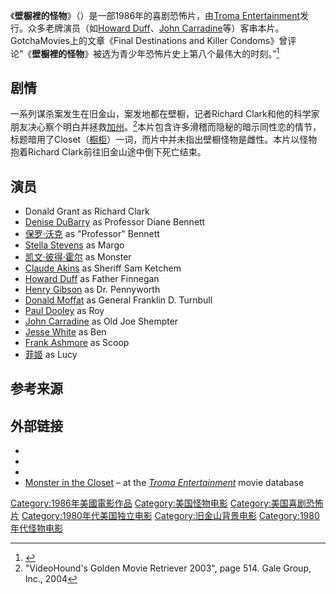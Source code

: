 {{Infobox film
| name           =壁橱裡的怪物<br /> Monster in the Closet
| image          =
| image_size     =
| caption        = 
| director       = Bob Dahlin
| producer       = Peter L. Bergquist<br>Michel Billot<br>Terrence Corey<br>David Levy<br>Robert Rock
| writer         = Bob Dahlin
| narrator       =
| starring       = [[Paul_Dooley|Paul Dooley]]<br>[[Claude_Akins|Claude Akins]]<br>[[Stella_Stevens|Stella Stevens]]<br>[[Howard_Duff|Howard Duff]]<br>[[Henry_Gibson|Henry Gibson]]<br>[[Jesse_White_(actor)|Jesse White]]<br>[[John_Carradine|John Carradine]]<br>[[Fergie_(singer)|Stacy Ferguson]]
| music          = Barrie Guard
| cinematography = Ronald W. MacLeish
| editing        = Mark Conte<br>[[Raja_Gosnell|Raja Gosnell]]<br>Stephanie Palewski<br>Jacque Elaine Toberen
| distributor    = 特羅馬影業
| released       = 1986年5月(戛纳影片市场)
| runtime        = 87 min.
| country        = {{USA}}
| language       =英语
| budget         =
| gross          =
| preceded_by    =
| followed_by    =
}}
《'''壁橱裡的怪物'''》（{{lang-en|''Monster in the Closet''}}）是一部1986年的喜剧恐怖片，由[[Troma_Entertainment|Troma Entertainment]]发行。众多老牌演员（如[[Howard_Duff|Howard Duff]]、[[John_Carradine|John Carradine]]等）客串本片。GotchaMovies上的文章《Final Destinations and Killer Condoms》曾评论”《'''壁橱裡的怪物'''》被选为青少年恐怖片史上第八个最伟大的时刻。”<ref>{{cite web|url=http://www.gotchamovies.com/news/Final-Destinations-and-Killer-Condoms-10-thru-8|title=Final Destinations and Killer Condoms|author=Brett Fletcher|publisher=Gotcha Movies|date=August 19, 2009|deadurl=yes|archiveurl=https://web.archive.org/web/20110711113429/http://gotchamovies.com/news/Final-Destinations-and-Killer-Condoms-10-thru-8|archivedate=2011年7月11日}}</ref>

==剧情==
一系列谋杀案发生在旧金山，案发地都在壁橱，记者Richard Clark和他的科学家朋友决心察个明白并拯救[[加州|加州]]。<ref>"VideoHound's Golden Movie Retriever 2003", page 514. Gale Group, Inc., 2004</ref>本片包含许多滑稽而隐秘的暗示同性恋的情节，标题暗用了Closet（[[橱柜_(同性恋用语)|橱柜]]）一词，而片中并未指出壁橱怪物是雌性。本片以怪物抱着Richard Clark前往旧金山途中倒下死亡结束。

==演员==
*Donald Grant as Richard Clark
*[[Denise_DuBarry|Denise DuBarry]] as Professor Diane Bennett
*[[保罗·沃克|保罗·沃克]] as "Professor" Bennett
*[[Stella_Stevens|Stella Stevens]] as Margo
*[[凯文·彼得·霍尔|凯文·彼得·霍尔]] as Monster
*[[Claude_Akins|Claude Akins]] as Sheriff Sam Ketchem
*[[Howard_Duff|Howard Duff]] as Father Finnegan
*[[Henry_Gibson|Henry Gibson]] as Dr. Pennyworth
*[[Donald_Moffat|Donald Moffat]] as General Franklin D. Turnbull
*[[Paul_Dooley|Paul Dooley]] as Roy
*[[John_Carradine|John Carradine]] as Old Joe Shempter
*[[Jesse_White_(actor)|Jesse White]] as Ben
*[[Frank_Ashmore|Frank Ashmore]] as Scoop
*[[菲姬|菲姬]] as Lucy

==参考来源==
{{Reflist}}

==外部链接==
*{{IMDb title|id=0091544}}
*{{tcmdb title|83890|Monster in the Closet}}
* {{Amg movie|33173}}
*[http://www.troma.com/films/monster-in-the-closet/  Monster in the Closet] {{Wayback|url=http://www.troma.com/films/monster-in-the-closet/ |date=20170705092321 }} – at the ''[[Troma_Entertainment|Troma Entertainment]]'' movie database

{{DEFAULTSORT:Monster in the Closet}}
[[Category:1986年美國電影作品|Category:1986年美國電影作品]]
[[Category:美国怪物电影|Category:美国怪物电影]]
[[Category:美国喜剧恐怖片|Category:美国喜剧恐怖片]]
[[Category:1980年代美国独立电影|Category:1980年代美国独立电影]]
[[Category:旧金山背景电影|Category:旧金山背景电影]]
[[Category:1980年代怪物电影|Category:1980年代怪物电影]]